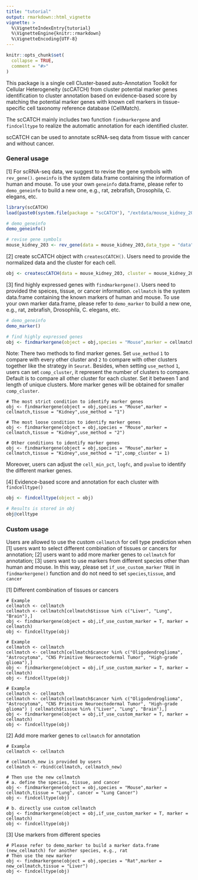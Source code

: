 ```yaml
---
title: "tutorial"
output: rmarkdown::html_vignette
vignette: >
  %\VignetteIndexEntry{tutorial}
  %\VignetteEngine{knitr::rmarkdown}
  %\VignetteEncoding{UTF-8}
---
```


```r
knitr::opts_chunk$set(
  collapse = TRUE,
  comment = "#>"
)
```

This package is a single cell Cluster-based auto-Annotation Toolkit for Cellular Heterogeneity (scCATCH) from cluster potential marker genes identification to cluster annotation based on evidence-based score by matching the potential marker genes with known cell markers in tissue-specific cell taxonomy reference database (CellMatch).

The scCATCH mainly includes two function `findmarkergene` and `findcelltype` to realize the automatic annotation for each identified cluster.

scCATCH can be used to annotate scRNA-seq data from tissue with cancer and without cancer.

### General usage
[1] For scRNA-seq data, we suggest to revise the gene symbols with `rev_gene()`. `geneinfo` is the system data.frame containing the information of human and mouse. To use your own `geneinfo` data.frame, please refer to `demo_geneinfo` to build a new one, e.g., rat, zebrafish, Drosophila, C. elegans, etc.

```r
library(scCATCH)
load(paste0(system.file(package = "scCATCH"), "/extdata/mouse_kidney_203.rda"))

# demo_geneinfo
demo_geneinfo()

# revise gene symbols
mouse_kidney_203 <- rev_gene(data = mouse_kidney_203,data_type = "data",species = "Mouse", geneinfo = geneinfo)
```

[2] create scCATCH object with `createscCATCH()`. Users need to provide the normalized data and the cluster for each cell.
```r
obj <- createscCATCH(data = mouse_kidney_203, cluster = mouse_kidney_203_cluster)
```

[3] find highly expressed genes with `findmarkergene()`. Users need to provided the speices, tissue, or cancer information. `cellmatch` is the system data.frame containing the known markers of human and mouse. To use your own marker data.frame, please refer to `demo_marker` to build a new one, e.g., rat, zebrafish, Drosophila, C. elegans, etc.
```r
# demo_geneinfo
demo_marker()

# find highly expressed genes
obj <- findmarkergene(object = obj,species = "Mouse",marker = cellmatch,tissue = "Kidney")
```

Note: There two methods to find marker genes. Set `use_method` `1` to compare with every other cluster and `2` to compare with other clusters together like the strategy in `Seurat`. Besides, when setting `use_method` `1`, users can set `comp_cluster`, it represent the number of clusters to compare. Default is to compare all other cluster for each cluster. Set it between 1 and length of unique clusters. More marker genes will be obtained for smaller `comp_cluster`.

```
# The most strict condition to identify marker genes
obj <- findmarkergene(object = obj,species = "Mouse",marker = cellmatch,tissue = "Kidney",use_method = "1")

# The most loose condition to identify marker genes
obj <- findmarkergene(object = obj,species = "Mouse",marker = cellmatch,tissue = "Kidney",use_method = "2")

# Other conditions to identify marker genes
obj <- findmarkergene(object = obj,species = "Mouse",marker = cellmatch,tissue = "Kidney",use_method = "1",comp_cluster = 1)
```

Moreover, users can adjust the `cell_min_pct`, `logfc`, and `pvalue` to identify the different marker genes.

[4] Evidence-based score and annotation for each cluster with `findcelltype()`
```r
obj <- findcelltype(object = obj)

# Results is stored in obj
obj@celltype
```

### Custom usage
Users are allowed to use the custom `cellmatch` for cell type prediction when [1] users want to select different combination of tissues or cancers for annotation; [2] users want to add more marker genes to `cellmatch` for annotation; [3] users want to use markers from different species other than human and mouse.
In this way, please set `if_use_custom_marker` `TRUE` in `findmarkergene()` function and do not need to set `species`,`tissue`, and `cancer`

[1] Different combination of tissues or cancers
```
# Example
cellmatch <- cellmatch
cellmatch <- cellmatch[cellmatch$tissue %in% c("Liver", "Lung", "Brain"),]
obj <- findmarkergene(object = obj,if_use_custom_marker = T, marker = cellmatch)
obj <- findcelltype(obj)

# Example
cellmatch <- cellmatch
cellmatch <- cellmatch[cellmatch$cancer %in% c("Oligodendroglioma", "Astrocytoma", "CNS Primitive Neuroectodermal Tumor", "High-grade glioma"),]
obj <- findmarkergene(object = obj,if_use_custom_marker = T, marker = cellmatch)
obj <- findcelltype(obj)

# Example
cellmatch <- cellmatch
cellmatch <- cellmatch[cellmatch$cancer %in% c("Oligodendroglioma", "Astrocytoma", "CNS Primitive Neuroectodermal Tumor", "High-grade glioma") | cellmatch$tissue %in% ("Liver", "Lung", "Brain"),]
obj <- findmarkergene(object = obj,if_use_custom_marker = T, marker = cellmatch)
obj <- findcelltype(obj)
```

[2] Add more marker genes to `cellmatch` for annotation
```
# Example
cellmatch <- cellmatch

# cellmatch_new is provided by users
cellmatch <- rbind(cellmatch, cellmatch_new)

# Then use the new cellmatch
# a. define the species, tissue, and cancer
obj <- findmarkergene(object = obj,species = "Mouse",marker = cellmatch,tissue = "Lung", cancer = "Lung Cancer")
obj <- findcelltype(obj)

# b. directly use custom cellmatch
obj <- findmarkergene(object = obj,if_use_custom_marker = T, marker = cellmatch)
obj <- findcelltype(obj)
```

[3] Use markers from different species
```
# Please refer to demo_marker to build a marker data.frame (new_cellmatch) for another species, e.g., rat
# Then use the new marker
obj <- findmarkergene(object = obj,species = "Rat",marker = new_cellmatch,tissue = "Liver")
obj <- findcelltype(obj)
```
